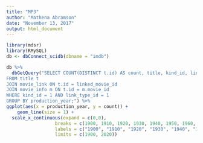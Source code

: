 ```yaml
---
title: "MP3"
author: "Mathena Abramson"
date: "November 13, 2017"
output: html_document
---
```

```r
library(mdsr)
library(RMySQL)
db <- dbConnect_scidb(dbname = "imdb")
```

```r
db %>%
  dbGetQuery("SELECT COUNT(DISTINCT t.id) AS count, title, kind_id, link_type_id, production_year, m.info_type_id, m.info
FROM title t
JOIN movie_link ON t.id = linked_movie_id
JOIN movie_info m ON t.id = m.movie_id
WHERE kind_id = 1 AND link_type_id = 1
GROUP BY production_year;") %>%
ggplot(aes(x = production_year, y = count)) +
	geom_line(size = 1) +
  scale_x_continuous(expand = c(0,0),
                  breaks = c(1900, 1910, 1920, 1930, 1940, 1950, 1960, 1970, 1980, 1990, 2000, 2010, 2020),
                  labels = c("1900", "1910", "1920", "1930", "1940", "1950", "1960", "1970", "1980", "1990", "2000", "2010", "2020"),
                  limits = c(1900, 2020)) 

```


